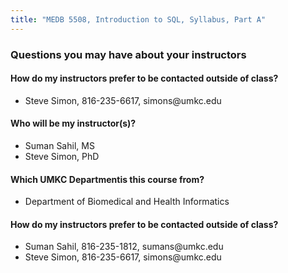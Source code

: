 ```yaml
---
title: "MEDB 5508, Introduction to SQL, Syllabus, Part A"
---
```


### Questions you may have about your instructors

#### How do my instructors prefer to be contacted outside of class?
+ Steve Simon, 816-235-6617, simons@umkc.edu

#### Who will be my instructor(s)?
+ Suman Sahil, MS
+ Steve Simon, PhD

#### Which UMKC Departmentis this course from?
+ Department of Biomedical and Health Informatics

#### How do my instructors prefer to be contacted outside of class?
+ Suman Sahil, 816-235-1812, sumans@umkc.edu
+ Steve Simon, 816-235-6617, simons@umkc.edu

